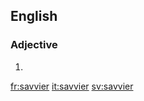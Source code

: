 ==English==

===Adjective===
{{head|en|adjective comparative form}}

# {{en-comparative of|savvy}}

[[fr:savvier]]
[[it:savvier]]
[[sv:savvier]]
